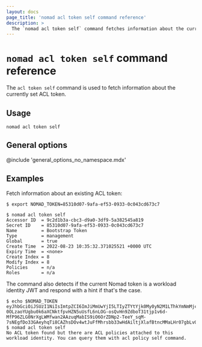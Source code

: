 ```yaml
---
layout: docs
page_title: 'nomad acl token self command reference'
description: >
  The `nomad acl token self` command fetches information about the currently set access control list (ACL) token. Review accessor ID, secret ID, name, type, global scope, time to live (TTL), policies, and roles.
---
```


# `nomad acl token self` command reference

The `acl token self` command is used to fetch information about the currently
set ACL token.

## Usage

```plaintext
nomad acl token self
```

## General options

@include 'general_options_no_namespace.mdx'

## Examples

Fetch information about an existing ACL token:

```shell-session
$ export NOMAD_TOKEN=85310d07-9afa-ef53-0933-0c043cd673c7

$ nomad acl token self
Accessor ID  = 9c2d1b3a-cbc3-d9a0-3df9-5a382545a819
Secret ID    = 85310d07-9afa-ef53-0933-0c043cd673c7
Name         = Bootstrap Token
Type         = management
Global       = true
Create Time  = 2022-08-23 10:35:32.371025521 +0000 UTC
Expiry Time  = <none>
Create Index = 8
Modify Index = 8
Policies     = n/a
Roles        = n/a
```

The command also detects if the current Nomad token is a workload identity
JWT and respond with a hint if that's the case.

```shell-session
$ echo $NOMAD_TOKEN
eyJhbGciOiJSUzI1NiIsImtpZCI6ImJiMmUwYjI5LTIyZTYtYjk0My0yN2M1LThkYmNmMjc5ODM0MCIsInR5cCI6IkpXVCJ9.eyJhdWQiOiJub21hZHByb2plY3QuaW8iLCJpYXQiOjE3NDM2OTI5NzksImp0aSI6IjJmOWI3ZGRmLWU1M2ItZGMxNS1kMzU4LTAyMDk5NjE1NThlMyIsIm5iZiI6MTc0MzY5Mjk3OSwibm9tYWRfYWxsb2NhdGlvbl9pZCI6IjhjMGJjMWFjLWRlMzMtYTNlYi03YWUwLTZiZjM3OGY5YzcxYiIsIm5vbWFkX2pvYl9pZCI6Im5vbWFkIiwibm9tYWRfbmFtZXNwYWNlIjoiZGVmYXVsdCIsIm5vbWFkX3Rhc2siOiJzZXJ2ZXIiLCJzdWIiOiJnbG9iYWw6ZGVmYXVsdDpub21hZDpub21hZDpzZXJ2ZXI6ZGVmYXVsdCJ9.IDZWTqGWRURDwI5OvO3LLjCsU1qzg6LEG4q5S7CfZawUXzMqAOoYajI_nynOGJp2aU77MqUyJmdFtrIBMoQnIxclEwNl9DkhfOrgjBsWefn9JqKEpORGD-0OLzaoYUgbu0k6aXCNktfpvHZN5uUsfL6nLOG-osQvHn9ZdboT31tjp1v6d-MfP96ZLG0NrXgLWMfwan2AAzuqMabIS9iO6OrZDNp2-TeeY_sqM-7sNEgfDo33GAeyhqTi8CAZhsDOv4wtJuFfMhrsbb33wHdAiltjXlafBtncMMaLHr07gbLvOMfty2_193i4Yi3H2PgPr7c4BYHoXyQJhFchDyYmFA
$ nomad acl token self
No ACL token found but there are ACL policies attached to this workload identity. You can query them with acl policy self command.
```